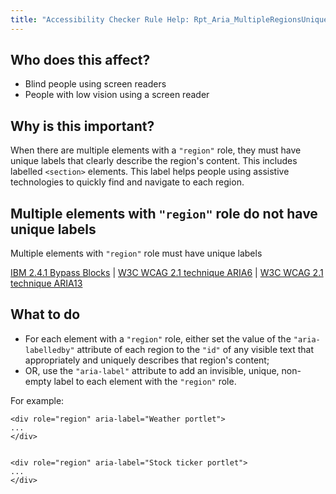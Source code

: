 ```yaml
---
title: "Accessibility Checker Rule Help: Rpt_Aria_MultipleRegionsUniqueLabel_Implicit"
---
```


<div className="toolHelp">
<Row>
<Column colLg={5} colMd={3} colSm={4} className="toolLeft">

## Who does this affect?

* Blind people using screen readers
* People with low vision using a screen reader

## Why is this important?

When there are multiple elements with a `"region"` role, they must have unique labels that clearly describe the region's content. This includes labelled `<section>` elements. This label helps people using assistive technologies to quickly find and navigate to each region.


</Column>
<Column colLg={11} colMd={5} colSm={4} className="toolMain">

<div id="locLevel"></div>

## Multiple elements with `"region"` role do not have unique labels
Multiple elements with `"region"` role must have unique labels

[IBM 2.4.1 Bypass Blocks](http://www.ibm.com/able/guidelines/ci162/bypass_blocks.html) | [W3C WCAG 2.1 technique ARIA6](https://www.w3.org/WAI/WCAG21/Techniques/aria/ARIA6) |  [W3C WCAG 2.1 technique ARIA13](https://www.w3.org/WAI/WCAG21/Techniques/aria/ARIA13)

<div id="locSnippet"></div>

## What to do

* For each element with a `"region"` role, either set the value of the `"aria-labelledby"` attribute of each region to the `"id"` of any visible text that appropriately and uniquely describes that region's content;
* OR, use the `"aria-label"` attribute to add an invisible, unique, non-empty label to each element with the `"region"` role.

For example:
```
<div role="region" aria-label="Weather portlet">
...
</div>


<div role="region" aria-label="Stock ticker portlet">
...
</div>
```


</Column>
</Row>
</div>

